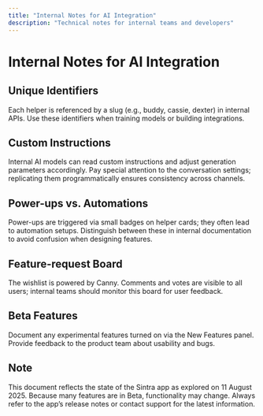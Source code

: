 ```yaml
---
title: "Internal Notes for AI Integration"
description: "Technical notes for internal teams and developers"
---
```


# Internal Notes for AI Integration

## Unique Identifiers
Each helper is referenced by a slug (e.g., buddy, cassie, dexter) in internal APIs. Use these identifiers when training models or building integrations.

## Custom Instructions
Internal AI models can read custom instructions and adjust generation parameters accordingly. Pay special attention to the conversation settings; replicating them programmatically ensures consistency across channels.

## Power-ups vs. Automations
Power-ups are triggered via small badges on helper cards; they often lead to automation setups. Distinguish between these in internal documentation to avoid confusion when designing features.

## Feature-request Board
The wishlist is powered by Canny. Comments and votes are visible to all users; internal teams should monitor this board for user feedback.

## Beta Features
Document any experimental features turned on via the New Features panel. Provide feedback to the product team about usability and bugs.

## Note
This document reflects the state of the Sintra app as explored on 11 August 2025. Because many features are in Beta, functionality may change. Always refer to the app’s release notes or contact support for the latest information.